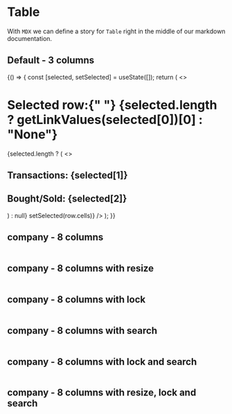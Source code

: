

<Meta title="Design system|Table" component={Table} />

# Table

With `MDX` we can define a story for `Table` right in the middle of our markdown documentation.

## Default - 3 columns

<Story name="default">
  {() => {
    const [selected, setSelected] = useState([]);
    return (
      <>
        <h1>
          <Text foregroundColor="#ffffff">
            Selected row:{" "}
            {selected.length ? getLinkValues(selected[0])[0] : "None"}
          </Text>
        </h1>
        {selected.length ? (
          <>
            <h2>
              <Text foregroundColor="#ffffff">Transactions: {selected[1]}</Text>
            </h2>
            <h2>
              <Text foregroundColor="#ffffff">Bought/Sold: {selected[2]}</Text>
            </h2>
          </>
        ) : null}
        <Table
          headingBackgroundColor={MAIN_THEME.SECONDARY_DARK.color.background}
          headingForegroundColor={MAIN_THEME.SECONDARY_DARK.color.foreground}
          headings={MOCK_INSIDER.tables.market.headings}
          data={MOCK_INSIDER.tables.market.data}
          onClick={row => setSelected(row.cells)}
        />
      </>
    );
  }}
</Story>

## company - 8 columns

<Story name="company - 8 columns">
  <Table
    headingBackgroundColor="#587899"
    headingForegroundColor="#FFFFFF"
    headings={MOCK_INSIDER.tables.company.headings}
    data={MOCK_INSIDER.tables.company.data}
  />
</Story>

## company - 8 columns with resize

<Story name="company - 8 columns with resize">
  <Table
    headingBackgroundColor="#587899"
    headingForegroundColor="#FFFFFF"
    headings={MOCK_INSIDER.tables.company.headings}
    data={MOCK_INSIDER.tables.company.data}
    enableResize
  />
</Story>

## company - 8 columns with lock

<Story name="company - 8 columns with lock">
  <Table
    headingBackgroundColor={MAIN_THEME.SECONDARY_DARK.color.background}
    headingForegroundColor={MAIN_THEME.SECONDARY_DARK.color.foreground}
    headings={MOCK_INSIDER.tables.financialStatement.headings}
    data={MOCK_INSIDER.tables.financialStatement.data}
    enableLock
  />
</Story>

## company - 8 columns with search

<Story name="company - 8 columns with search">
  <Table
    headingBackgroundColor={MAIN_THEME.SECONDARY_DARK.color.background}
    headingForegroundColor={MAIN_THEME.SECONDARY_DARK.color.foreground}
    headings={MOCK_INSIDER.tables.financialStatement.headings}
    data={MOCK_INSIDER.tables.financialStatement.data}
    enableSearch
  />
</Story>

## company - 8 columns with lock and search

<Story name="company - 8 columns with lock and search">
  <Table
    headingBackgroundColor={MAIN_THEME.SECONDARY_DARK.color.background}
    headingForegroundColor={MAIN_THEME.SECONDARY_DARK.color.foreground}
    headings={MOCK_INSIDER.tables.financialStatement.headings}
    data={MOCK_INSIDER.tables.financialStatement.data}
    enableLock
    enableSearch
  />
</Story>

## company - 8 columns with resize, lock and search

<Story name="company - 8 columns with resize, lock and search">
  <Table
    headingBackgroundColor={MAIN_THEME.SECONDARY_DARK.color.background}
    headingForegroundColor={MAIN_THEME.SECONDARY_DARK.color.foreground}
    headings={MOCK_INSIDER.tables.financialStatement.headings}
    data={MOCK_INSIDER.tables.financialStatement.data}
    enableResize
    enableLock
    enableSearch
  />
</Story>